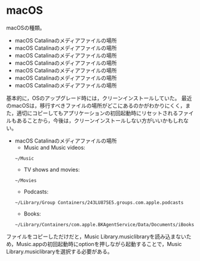 # macOS

macOSの種類。

- macOS Catalinaのメディアファイルの場所
- macOS Catalinaのメディアファイルの場所
- macOS Catalinaのメディアファイルの場所
- macOS Catalinaのメディアファイルの場所
- macOS Catalinaのメディアファイルの場所
- macOS Catalinaのメディアファイルの場所
- macOS Catalinaのメディアファイルの場所

基本的に，OSのアップグレード時には，クリーンインストールしていた。
最近のmacOSは，移行すべきファイルの場所がどこにあるのかがわかりにくく，また，適切にコピーしてもアプリケーションの初回起動時にリセットされるファイルもあることから，今後は，クリーンインストールしない方がいいかもしれない。

- macOS Catalinaのメディアファイルの場所
    + Music and Music videos: 
```
~/Music
```
    + TV shows and movies: 
```
~/Movies
```
    + Podcasts: 
```
~/Library/Group Containers/243LU875E5.groups.com.apple.podcasts
```
    + Books: 
```
~/Library/Containers/com.apple.BKAgentService/Data/Documents/iBooks/Books
```

ファイルをコピーしただけだと，Music Library.musiclibraryを読み込まないため，Music.appの初回起動時にoptionを押しながら起動することで，Music Library.musiclibraryを選択する必要がある。

